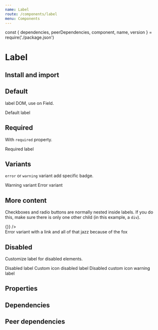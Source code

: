 ```yaml
---
name: Label
route: /components/label
menu: Components
---
```


const { dependencies, peerDependencies, component, name, version } = require('./package.json')

# Label

<TagVersion version={version} name={name} />

## Install and import

<Usage component={component} name={name} peerDependencies={peerDependencies} />

## Default

label DOM, use on Field.

<Playground>
  <Label>Default label</Label>
</Playground>

## Required

With `required` property.

<Playground>
  <Label required>Required label</Label>
</Playground>

## Variants

`error` or `warning` variant add specific badge.

<Playground>
  <Label variant="warning">Warning variant</Label>
  <Label variant="error">Error variant</Label>
</Playground>

## More content

Checkboxes and radio buttons are normally nested inside labels. If you do this, make sure there is only one other child (in this example, a `div`).

<Playground>
  <Label variant="error">
    <Checkbox name="labelExample" onChange={() => {}} />
    <div>
      <span>Error variant with </span>
      <Link href="#">a link</Link>
      <span> and all of that jazz because of the fox</span>
    </div>
  </Label>
</Playground>

## Disabled

Customize label for disabled elements.

<Playground>
  <Label disabled>Disabled label</Label>
  <Label disabled disabledIcon="🔒">
    Custom icon disabled label
  </Label>
  <Label disabled disabledIcon="🔒" variant="warning">
    Disabled custom icon warning label
  </Label>
</Playground>

## Properties

<Props of={Label} />

## Dependencies

<Dependencies dependencies={dependencies} />

## Peer dependencies

<Dependencies dependencies={peerDependencies} />
